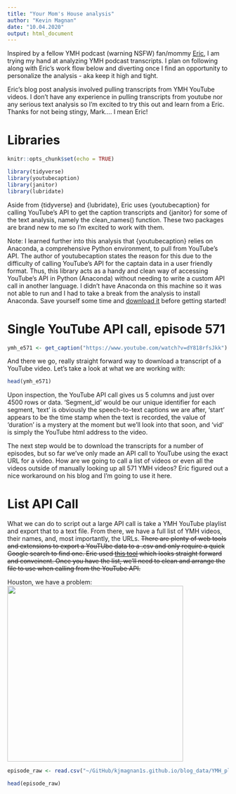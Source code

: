 ```yaml
---
title: "Your Mom's House analysis"
author: "Kevin Magnan"
date: "10.04.2020"
output: html_document
---
```


Inspired by a fellow YMH podcast (warning NSFW) fan/mommy [Eric](https://eric-ekholm.netlify.app/), I am trying my hand at analyzing YMH podcast transcripts. I plan on following along with Eric's work flow below and diverting once I find an opportunity to personalize the analysis - aka keep it high and tight.

Eric's blog post analysis involved pulling transcripts from YMH YouTube videos. I don't have any experience in pulling transcripts from youtube nor any serious text analysis so I'm excited to try this out and learn from a Eric. Thanks for not being stingy, Mark.... I mean Eric!

# Libraries

```r
knitr::opts_chunk$set(echo = TRUE)

library(tidyverse)
library(youtubecaption)
library(janitor)
library(lubridate)
```

Aside from {tidyverse} and {lubridate}, Eric uses {youtubecaption} for calling YouTube's API to get the caption transcripts and {janitor} for some of the text analysis, namely the clean_names() function. These two packages are brand new to me so I'm excited to work with them.

Note: I learned further into this analysis that {youtubecaption} relies on Anaconda, a comprehensive Python environment, to pull from YouTube's API. The author of youtubecaption states the reason for this due to the difficulty of calling YouTube's API for the captain data in a user friendly format. Thus, this library acts as a handy and clean way of accessing YouTube's API in Python (Anaconda) without needing to write a custom API call in another language. I didn't have Anaconda on this machine so it was not able to run and I had to take a break from the analysis to install Anaconda. Save yourself some time and [download it](https://www.anaconda.com/download/) before getting started!

# Single YouTube API call, episode 571

```r
ymh_e571 <- get_caption("https://www.youtube.com/watch?v=dY818rfsJkk")
```

And there we go, really straight forward way to download a transcript of a YouTube video. Let's take a look at what we are working with:

```r
head(ymh_e571)
```

Upon inspection, the YouTube API call gives us 5 columns and just over 4500 rows or data. 'Segment_id' would be our unique identifier for each segment, 'text' is obviously the speech-to-text captions we are after, 'start' appears to be the time stamp when the text is recorded, the value of 'duration' is a mystery at the moment but we'll look into that soon, and 'vid' is simply the YouTube html address to the video.

The next step would be to download the transcripts for a number of episodes, but so far we've only made an API call to YouTube using the exact URL for a video. How are we going to call a list of videos or even all the videos outside of manually looking up all 571 YMH videos? Eric figured out a nice workaround on his blog and I'm going to use it here.

# List API Call

What we can do to script out a large API call is take a YMH YouTube playlist and export that to a text file. From there, we have a full list of YMH videos, their names, and, most importantly, the URLs. ~~There are plenty of web tools and extensions to export a YouTUbe data to a .csv and only require a quick Google search to find one. Eric used [this tool](http://www.williamsportwebdeveloper.com/FavBackUp.aspx) which looks straight forward and conveinent. Once you have the list, we'll need to clean and arrange the file to use when calling from the YouTube API.~~

Houston, we have a problem:
<img src="https://raw.githubusercontent.com/kjmagnan1s/kjmagnan1s.github.io/master/images/web_yt_error.png"
width= "400px" height="400px"/>

```r
episode_raw <- read.csv("~/GitHub/kjmagnan1s.github.io/blog_data/YMH_playlist.csv")

head(episode_raw)
```



